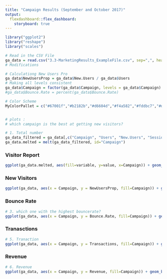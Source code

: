 ```yaml
---
title: "Campaign Results (September and October 2017)"
output: 
  flexdashboard::flex_dashboard:
    storyboard: true
---
```


```r
library("ggplot2")
library("reshape")
library("scales")

# Read in the CSV File
ga_data = read.csv("3.3-MarketingResults_ExampleFile.csv", sep=",", header=T)
# Modifications

# Calculationg New Users Pro
ga_data$NewUsersProp = ga_data$New.Users / ga_data$Users
# Making all levels consistent
ga_data$Campaign = factor(ga_data$Campaign, levels = ga_data$Campaign)
#ga_data$Bounce.Rate = percent(ga_data$Bounce.Rate)

# Color Scheme
MyColorPallet = c("#67001f","#b2182b","#d6604d","#f4a582","#fddbc7","#d1e5f0","#92c5de","#4393c3","#2166ac","#053061")


# plots : 
# which campaign is the best at getting new visitors? 

# 1. Total number
ga_data_filtered = ga_data[,c("Campaign", "Users", "New.Users", "Sessions")]
ga_data.melted = melt(ga_data_filtered, id="Campaign")

```
    
### Visitor Report
    
```r
ggplot(ga_data.melted, aes(fill=variable, y=value, x=Campaign)) + geom_bar(position="dodge", stat="identity",color="black")+ coord_flip() + scale_fill_brewer(palette="Set1") + theme_minimal() + ylab("Counts") + xlab("Campaign Name") + labs(title="Visitor Report",  subtitle="By Campaign September 2017 - October 2017") + theme_grey(base_size = 8) 

```



### New Visitors 
```r
ggplot(ga_data, aes(x = Campaign, y = NewUsersProp, fill=Campaign)) + geom_bar(stat ="identity", color="black") + coord_flip() + scale_fill_manual(values = MyColorPallet) + theme_minimal() + ylab("Counts") + xlab("Campaign Name") + labs(title="New Visitor Propertion",  subtitle="By Campaign September 2017 - October 2017") + theme_grey(base_size = 8) 
```


### Bounce Rate
    
```r
# 3. which one with the highest bouncerate? 
ggplot(ga_data, aes(x = Campaign, y = Bounce.Rate, fill=Campaign)) + geom_bar(stat ="identity",color="black") + coord_flip() + scale_fill_manual(values = MyColorPallet) + theme_minimal() + ylab("Percentage") + xlab("Campaign Name")+ scale_y_continuous( limits=c(0,1)) + geom_text(aes(y = Bounce.Rate, label = percent(Bounce.Rate)),  hjust = -0.1,size=2) +  labs(title="Bounce Rate",  subtitle="By Campaign September 2017 - October 2017")+ theme_grey(base_size = 8) 
```

   
### Tranasctions

```r

# 5. Tranaction
ggplot(ga_data, aes(x = Campaign, y = Transactions, fill=Campaign)) + geom_bar(stat ="identity",color="black") + coord_flip()+scale_fill_manual(values = MyColorPallet) + theme_minimal() + ylab("Counts") + xlab("Campaign Name") +  labs(title="Transactions",  subtitle="By Campaign September 2017 - October 2017")+ theme_grey(base_size = 8) 
```   
 
### Revenue
    
```r
# 6. Revenue
ggplot(ga_data, aes(x = Campaign, y = Revenue, fill=Campaign)) + geom_bar(stat ="identity",color="black") + coord_flip()+scale_fill_manual(values = MyColorPallet)+ scale_y_continuous( limits=c(0,100)) + theme_minimal() + ylab("Dollars") + xlab("Campaign Name") +  labs(title="Revenue",  subtitle="By Campaign September 2017 - October 2017")+ theme_grey(base_size = 8) 

```